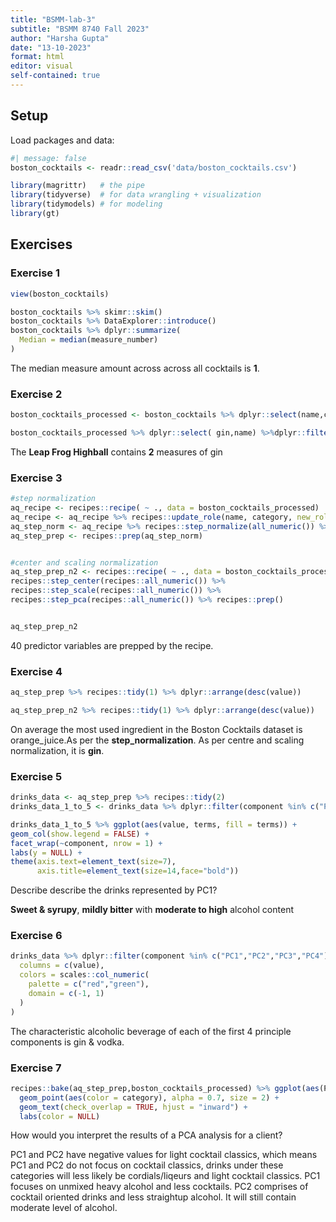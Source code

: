 ```yaml
---
title: "BSMM-lab-3"
subtitle: "BSMM 8740 Fall 2023"
author: "Harsha Gupta"
date: "13-10-2023"
format: html
editor: visual
self-contained: true
---
```


## Setup

Load packages and data:

```r
#| message: false
boston_cocktails <- readr::read_csv('data/boston_cocktails.csv')
```

```r
library(magrittr)   # the pipe
library(tidyverse)  # for data wrangling + visualization
library(tidymodels) # for modeling
library(gt)
```

## Exercises

### Exercise 1

```r
view(boston_cocktails)
```

```r
boston_cocktails %>% skimr::skim()
boston_cocktails %>% DataExplorer::introduce()
boston_cocktails %>% dplyr::summarize(
  Median = median(measure_number)
)

```

The median measure amount across across all cocktails is **1**.

### Exercise 2

```r
boston_cocktails_processed <- boston_cocktails %>% dplyr::select(name,category,ingredient,measure_number) %>% tidyr::replace_na(list(measure_number = 0)) %>% pivot_wider(names_from = ingredient,values_from = measure_number) %>% replace(is.na(.), 0) %>% janitor::clean_names()

boston_cocktails_processed %>% dplyr::select( gin,name) %>%dplyr::filter(name == "Leap Frog Highball")
```

The **Leap Frog Highball** contains **2** measures of gin

### Exercise 3

```r
#step normalization
aq_recipe <- recipes::recipe( ~ ., data = boston_cocktails_processed)
aq_recipe <- aq_recipe %>% recipes::update_role(name, category, new_role = 'id')
aq_step_norm <- aq_recipe %>% recipes::step_normalize(all_numeric()) %>% recipes::step_pca(all_numeric()) 
aq_step_prep <- recipes::prep(aq_step_norm)


#center and scaling normalization
aq_step_prep_n2 <- recipes::recipe( ~ ., data = boston_cocktails_processed) %>%  recipes::update_role(name, category, new_role = 'id') %>%
recipes::step_center(recipes::all_numeric()) %>%
recipes::step_scale(recipes::all_numeric()) %>%
recipes::step_pca(recipes::all_numeric()) %>% recipes::prep()


aq_step_prep_n2
```

40 predictor variables are prepped by the recipe.

### Exercise 4

```r
aq_step_prep %>% recipes::tidy(1) %>% dplyr::arrange(desc(value))

aq_step_prep_n2 %>% recipes::tidy(1) %>% dplyr::arrange(desc(value))
```

On average the most used ingredient in the Boston Cocktails dataset is orange_juice.As per the **step_normalization**. As per centre and scaling normalization, it is **gin**.

### Exercise 5

```r
drinks_data <- aq_step_prep %>% recipes::tidy(2)
drinks_data_1_to_5 <- drinks_data %>% dplyr::filter(component %in% c("PC1","PC2","PC3","PC4","PC5")) %>% dplyr::mutate(order = forcats::fct_inorder(component))

drinks_data_1_to_5 %>% ggplot(aes(value, terms, fill = terms)) +
geom_col(show.legend = FALSE) +
facet_wrap(~component, nrow = 1) +
labs(y = NULL) +
theme(axis.text=element_text(size=7),
      axis.title=element_text(size=14,face="bold"))

```

Describe describe the drinks represented by PC1?

**Sweet & syrupy**, **mildly bitter** with **moderate to high** alcohol content

### Exercise 6

```r
drinks_data %>% dplyr::filter(component %in% c("PC1","PC2","PC3","PC4")) %>% group_by(component)%>% dplyr::slice_max(abs(value),n = 8) %>% gt() %>% data_color(
  columns = c(value),
  colors = scales::col_numeric(
    palette = c("red","green"),
    domain = c(-1, 1)
  )
)

```

The characteristic alcoholic beverage of each of the first 4 principle components is gin & vodka.

### Exercise 7

```r
recipes::bake(aq_step_prep,boston_cocktails_processed) %>% ggplot(aes(PC1, PC2, label = name)) +
  geom_point(aes(color = category), alpha = 0.7, size = 2) +
  geom_text(check_overlap = TRUE, hjust = "inward") + 
  labs(color = NULL)

```

How would you interpret the results of a PCA analysis for a client?

PC1 and PC2 have negative values for light cocktail classics, which means PC1 and PC2 do not focus on cocktail classics, drinks under these categories will less likely be cordials/liqeurs and light cocktail classics. PC1 focuses on unmixed heavy alcohol and less cocktails. PC2 comprises of cocktail oriented drinks and less straightup alcohol. It will still contain moderate level of alcohol.
